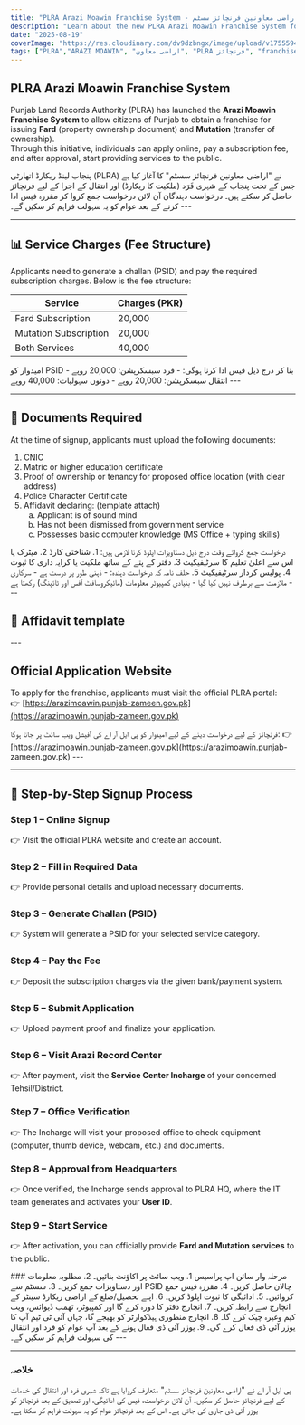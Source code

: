 ```yaml
---
title: "PLRA Arazi Moawin Franchise System - اراضی معاونین فرنچائز سسٹم"
description: "Learn about the new PLRA Arazi Moawin Franchise System for issuing Fard and Mutation in Punjab, Pakistan. Understand service charges, signup process, required documents, and approval system in both English and Urdu."
date: "2025-08-19"
coverImage: "https://res.cloudinary.com/dv9dzbngx/image/upload/v1755594329/blogs/arazi_muawin_PLRA_gr1jod.png"
tags: ["PLRA","ARAZI MOAWIN", "اراضی معاون", "PLRA فرنچائز", "franchise", "fard", "mutation"]
---
```


## PLRA Arazi Moawin Franchise System

Punjab Land Records Authority (PLRA) has launched the **Arazi Moawin Franchise System** to allow citizens of Punjab to obtain a franchise for issuing **Fard** (property ownership document) and **Mutation** (transfer of ownership).  
Through this initiative, individuals can apply online, pay a subscription fee, and after approval, start providing services to the public.

<div className="section-spacing">
  <Urdu>
    پنجاب لینڈ ریکارڈ اتھارٹی (PLRA) نے "اراضی معاونین فرنچائز سسٹم" کا آغاز کیا ہے جس کے تحت پنجاب کے شہری فَرَد (ملکیت کا ریکارڈ) اور انتقال کے اجرا کے لیے فرنچائز حاصل کر سکتے ہیں۔  
    درخواست دہندگان آن لائن درخواست جمع کروا کر مقررہ فیس ادا کرنے کے بعد عوام کو یہ سہولت فراہم کر سکیں گے۔
  </Urdu>
  ---
</div>

---

## 📊 Service Charges (Fee Structure)

Applicants need to generate a challan (PSID) and pay the required subscription charges. Below is the fee structure:

<div className="flex justify-center overflow-x-auto">
  <table className="w-full max-w-3xl text-sm text-left rtl:text-right text-gray-500 dark:text-gray-400 border border-gray-300">
    <thead className="text-xs text-gray-700 uppercase bg-gray-100 dark:bg-gray-700 dark:text-gray-400">
      <tr>
        <th className="px-6 py-3 border border-gray-300 font-semibold">Service</th>
        <th className="px-6 py-3 border border-gray-300 font-semibold">Charges (PKR)</th>
      </tr>
    </thead>
    <tbody>
      <tr className="bg-white dark:bg-gray-800">
        <td className="px-6 py-4 border border-gray-300">Fard Subscription</td>
        <td className="px-6 py-4 border border-gray-300">20,000</td>
      </tr>
      <tr className="bg-white dark:bg-gray-800">
        <td className="px-6 py-4 border border-gray-300">Mutation Subscription</td>
        <td className="px-6 py-4 border border-gray-300">20,000</td>
      </tr>
      <tr className="bg-white dark:bg-gray-800">
        <td className="px-6 py-4 border border-gray-300 font-semibold">Both Services</td>
        <td className="px-6 py-4 border border-gray-300 font-semibold">40,000</td>
      </tr>
    </tbody>
  </table>
</div>

<div className="section-spacing">
  <Urdu>
    امیدوار کو PSID بنا کر درج ذیل فیس ادا کرنا ہوگی:  
    - فرد سبسکرپشن: 20,000 روپے  
    - انتقال سبسکرپشن: 20,000 روپے  
    - دونوں سہولیات: 40,000 روپے  
  </Urdu>
  ---
</div>

---

<h2 className='font-semibold'> 📑 Documents Required </h2>

At the time of signup, applicants must upload the following documents:
<div>
<ol className="list-decimal ml-6 text-pretty font-semibold font-italic">
  <li>CNIC</li>
  <li>Matric or higher education certificate</li>
  <li>Proof of ownership or tenancy for proposed office location (with clear address)</li>
  <li>Police Character Certificate</li>
  <li>
    Affidavit declaring: <span className="font-normal text-xs">(template attach)</span>
    <ol type="a">
      <li>Applicant is of sound mind</li>
      <li>Has not been dismissed from government service</li>
      <li>Possesses basic computer knowledge (MS Office + typing skills)</li>
    </ol>
  </li>
</ol>
</div>


<div className="section-spacing">
  <Urdu>
    درخواست جمع کرواتے وقت درج ذیل دستاویزات اپلوڈ کرنا لازمی ہیں:  
    1. شناختی کارڈ  
    2. میٹرک یا اس سے اعلیٰ تعلیم کا سرٹیفیکیٹ  
    3. دفتر کے پتے کے ساتھ ملکیت یا کرایہ داری کا ثبوت  
    4. پولیس کردار سرٹیفیکیٹ  
    5. حلف نامہ کہ درخواست دہندہ:  
      - ذہنی طور پر درست ہے  
      - سرکاری ملازمت سے برطرف نہیں کیا گیا  
      - بنیادی کمپیوٹر معلومات (مائیکروسافٹ آفس اور ٹائپنگ) رکھتا ہے  
  </Urdu>
  ---
</div>

<h2 className='font-semibold text-center text-base md:text-xl'> 🏢 Affidavit template </h2>
<div className="flex justify-center">
<BlogImage
  src="https://res.cloudinary.com/dv9dzbngx/image/upload/v1755681581/blogs/affidevit_arazi_muawin_jai3rs.png"
  alt="affidavit template for arazi muawin"
  width={400}
  height={400}
  className="my-7"
/>
</div>
---

<h2 className="font-semibold"> Official Application Website </h2>

To apply for the franchise, applicants must visit the official PLRA portal:  
👉 [https://arazimoawin.punjab-zameen.gov.pk](https://arazimoawin.punjab-zameen.gov.pk)

<div className="section-spacing">
  <Urdu>
    فرنچائز کے لیے درخواست دینے کے لیے امیدوار کو پی ایل آر اے کی آفیشل ویب سائٹ پر جانا ہوگا:  
    👉 [https://arazimoawin.punjab-zameen.gov.pk](https://arazimoawin.punjab-zameen.gov.pk)
  </Urdu>
  ---
</div>

---

## 📝 Step-by-Step Signup Process
<div>
<h3 className='font-semibold'>Step 1 – Online Signup</h3>
<p >👉 Visit the official PLRA website and create an account.</p>

<h3 className='font-semibold'>Step 2 – Fill in Required Data</h3>
<p>👉 Provide personal details and upload necessary documents.</p>

<h3 className='font-semibold'>Step 3 – Generate Challan (PSID)</h3>
<p>👉 System will generate a PSID for your selected service category.</p>

<h3 className='font-semibold'>Step 4 – Pay the Fee</h3>
<p>👉 Deposit the subscription charges via the given bank/payment system.</p>

<h3 className='font-semibold'>Step 5 – Submit Application</h3>
<p>👉 Upload payment proof and finalize your application.</p>

<h3 className='font-semibold'>Step 6 – Visit Arazi Record Center</h3>
<p>👉 After payment, visit the <strong>Service Center Incharge</strong> of your concerned Tehsil/District.</p>

<h3 className='font-semibold'>Step 7 – Office Verification</h3>
<p>👉 The Incharge will visit your proposed office to check equipment (computer, thumb device, webcam, etc.) and documents.</p>

<h3 className='font-semibold'>Step 8 – Approval from Headquarters</h3>
<p>👉 Once verified, the Incharge sends approval to PLRA HQ, where the IT team generates and activates your <strong>User ID</strong>.</p>

<h3 className='font-semibold'>Step 9 – Start Service</h3>
<p>👉 After activation, you can officially provide <strong>Fard and Mutation services</strong> to the public.</p>
</div>

<div className="section-spacing">
  <Urdu>
    ### مرحلہ وار سائن اپ پراسیس  
    1. ویب سائٹ پر اکاؤنٹ بنائیں۔  
    2. مطلوبہ معلومات اور دستاویزات جمع کریں۔  
    3. سسٹم سے PSID چالان حاصل کریں۔  
    4. مقررہ فیس جمع کروائیں۔  
    5. ادائیگی کا ثبوت اپلوڈ کریں۔  
    6. اپنے تحصیل/ضلع کے اراضی ریکارڈ سینٹر کے انچارج سے رابطہ کریں۔  
    7. انچارج دفتر کا دورہ کرے گا اور کمپیوٹر، تھمب ڈیوائس، ویب کیم وغیرہ چیک کرے گا۔  
    8. انچارج منظوری ہیڈکوارٹر کو بھیجے گا، جہاں آئی ٹی ٹیم آپ کا یوزر آئی ڈی فعال کرے گی۔  
    9. یوزر آئی ڈی فعال ہونے کے بعد آپ عوام کو فرد اور انتقال کی سہولت فراہم کر سکیں گے۔  
  </Urdu>
  ---
</div>

---

<h3 className="text-nafess text-4xl font-semibold text-center mt-6">خلاصہ</h3>

<Urdu>
  پی ایل آر اے نے "اراضی معاونین فرنچائز سسٹم" متعارف کروایا ہے تاکہ شہری فرد اور انتقال کی خدمات کے لیے فرنچائز حاصل کر سکیں۔  
  آن لائن درخواست، فیس کی ادائیگی، اور تصدیق کے بعد فرنچائز کو یوزر آئی ڈی جاری کی جاتی ہے۔  
  اس کے بعد فرنچائز عوام کو یہ سہولت فراہم کر سکتا ہے۔  
</Urdu>
